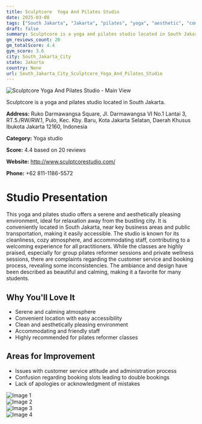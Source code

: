 ```yaml
---
title: Sculptcore  Yoga And Pilates Studio
date: 2025-03-08
tags: ["South Jakarta", "Jakarta", "pilates", "yoga", "aesthetic", "comfortable", "South Jakarta City"]  
draft: false
summary: Sculptcore is a yoga and pilates studio located in South Jakarta.
gm_reviews_count: 20
gm_totalScore: 4.4
gym_score: 3.6
city: South_Jakarta_City
state: Jakarta
country: None
url: South_Jakarta_City_Sculptcore_Yoga_And_Pilates_Studio
---
```


<div className="aspect-[16/9] relative my-8">
  <img 
    src="https://lh5.googleusercontent.com/p/AF1QipNeE2UpTCBSHRDhZhhTFf03pmSTCkuOUqDAo-BG=w1920-h1080-k-no"
    alt="Sculptcore  Yoga And Pilates Studio - Main View"
    className="object-cover absolute inset-0 w-full h-full rounded-lg"
  />
</div>

Sculptcore is a yoga and pilates studio located in South Jakarta.

**Address:** Ruko Darmawangsa Square, Jl. Darmawangsa VI No.1 Lantai 3, RT.5./RW/RW.1, Pulo, Kec. Kby. Baru, Kota Jakarta Selatan, Daerah Khusus Ibukota Jakarta 12160, Indonesia

**Category:** Yoga studio

**Score:** 4.4 based on 20 reviews

**Website:** http://www.sculptcorestudio.com/

**Phone:** +62 811-1186-5572

# Studio Presentation

This yoga and pilates studio offers a serene and aesthetically pleasing environment, ideal for relaxation away from the bustling city. 
It is conveniently located in South Jakarta, near key business areas and public transportation, making it easily accessible. 
The studio is known for its cleanliness, cozy atmosphere, and accommodating staff, contributing to a welcoming experience for all practitioners. 
While the classes are highly praised, especially for group pilates reformer sessions and private wellness sessions, there are complaints regarding the customer service and booking process, revealing some inconsistencies. 
The ambiance and design have been described as beautiful and calming, making it a favorite for many students.

## Why You'll Love It

- Serene and calming atmosphere
- Convenient location with easy accessibility
- Clean and aesthetically pleasing environment
- Accommodating and friendly staff
- Highly recommended for pilates reformer classes

## Areas for Improvement

- Issues with customer service attitude and administration process
- Confusion regarding booking slots leading to double bookings
- Lack of apologies or acknowledgment of mistakes

<div className="grid grid-cols-1 xl:grid-cols-2 gap-4 my-8">
<div className="aspect-[4/3] relative"><img src="https://lh5.googleusercontent.com/p/AF1QipMXN-scbTJburerMyvkOWXenGEVmLnWV4SkXGDe=w1920-h1080-k-no" alt="Image 1" className="object-cover absolute inset-0 w-full h-full rounded-lg" /></div>
<div className="aspect-[4/3] relative"><img src="https://lh5.googleusercontent.com/p/AF1QipNhBr84vxIAqLu6cqQYRI13VOdW1SPdvP3TpcJW=w1920-h1080-k-no" alt="Image 2" className="object-cover absolute inset-0 w-full h-full rounded-lg" /></div>
<div className="aspect-[4/3] relative"><img src="https://lh5.googleusercontent.com/p/AF1QipN_SvgER6q7wwvI1I4LdnnsguBQWOkK2TwiyJcx=w1920-h1080-k-no" alt="Image 3" className="object-cover absolute inset-0 w-full h-full rounded-lg" /></div>
<div className="aspect-[4/3] relative"><img src="https://lh5.googleusercontent.com/p/AF1QipP5Scn7ZolPBWCNfHP4LloQ6_xOVFmknsFB9hKx=w1920-h1080-k-no" alt="Image 4" className="object-cover absolute inset-0 w-full h-full rounded-lg" /></div>
</div>
